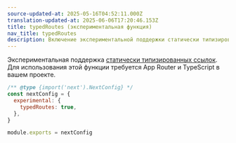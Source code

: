 ```yaml
---
source-updated-at: 2025-05-16T04:52:11.000Z
translation-updated-at: 2025-06-06T17:20:46.153Z
title: typedRoutes (экспериментальная функция)
nav_title: typedRoutes
description: Включение экспериментальной поддержки статически типизированных ссылок.
---
```


Экспериментальная поддержка [статически типизированных ссылок](/docs/app/building-your-application/configuring/typescript#statically-typed-links). Для использования этой функции требуется App Router и TypeScript в вашем проекте.

```js filename="next.config.js"
/** @type {import('next').NextConfig} */
const nextConfig = {
  experimental: {
    typedRoutes: true,
  },
}

module.exports = nextConfig
```